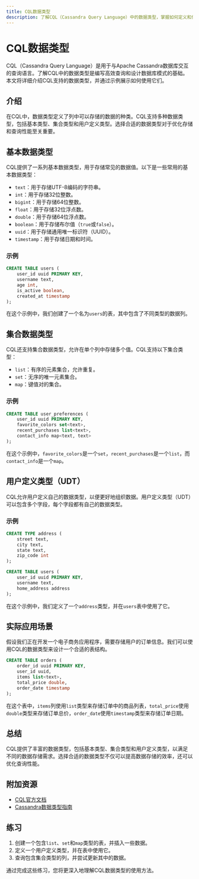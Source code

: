 ```yaml
---
title: CQL数据类型
description: 了解CQL（Cassandra Query Language）中的数据类型，掌握如何定义和使用这些类型来处理数据。
---
```


# CQL数据类型

CQL（Cassandra Query Language）是用于与Apache Cassandra数据库交互的查询语言。了解CQL中的数据类型是编写高效查询和设计数据库模式的基础。本文将详细介绍CQL支持的数据类型，并通过示例展示如何使用它们。

## 介绍

在CQL中，数据类型定义了列中可以存储的数据的种类。CQL支持多种数据类型，包括基本类型、集合类型和用户定义类型。选择合适的数据类型对于优化存储和查询性能至关重要。

## 基本数据类型

CQL提供了一系列基本数据类型，用于存储常见的数据值。以下是一些常用的基本数据类型：

- `text`：用于存储UTF-8编码的字符串。
- `int`：用于存储32位整数。
- `bigint`：用于存储64位整数。
- `float`：用于存储32位浮点数。
- `double`：用于存储64位浮点数。
- `boolean`：用于存储布尔值（`true`或`false`）。
- `uuid`：用于存储通用唯一标识符（UUID）。
- `timestamp`：用于存储日期和时间。

### 示例

```sql
CREATE TABLE users (
    user_id uuid PRIMARY KEY,
    username text,
    age int,
    is_active boolean,
    created_at timestamp
);
```

在这个示例中，我们创建了一个名为`users`的表，其中包含了不同类型的数据列。

## 集合数据类型

CQL还支持集合数据类型，允许在单个列中存储多个值。CQL支持以下集合类型：

- `list`：有序的元素集合，允许重复。
- `set`：无序的唯一元素集合。
- `map`：键值对的集合。

### 示例

```sql
CREATE TABLE user_preferences (
    user_id uuid PRIMARY KEY,
    favorite_colors set<text>,
    recent_purchases list<text>,
    contact_info map<text, text>
);
```

在这个示例中，`favorite_colors`是一个`set`，`recent_purchases`是一个`list`，而`contact_info`是一个`map`。

## 用户定义类型（UDT）

CQL允许用户定义自己的数据类型，以便更好地组织数据。用户定义类型（UDT）可以包含多个字段，每个字段都有自己的数据类型。

### 示例

```sql
CREATE TYPE address (
    street text,
    city text,
    state text,
    zip_code int
);

CREATE TABLE users (
    user_id uuid PRIMARY KEY,
    username text,
    home_address address
);
```

在这个示例中，我们定义了一个`address`类型，并在`users`表中使用了它。

## 实际应用场景

假设我们正在开发一个电子商务应用程序，需要存储用户的订单信息。我们可以使用CQL的数据类型来设计一个合适的表结构。

```sql
CREATE TABLE orders (
    order_id uuid PRIMARY KEY,
    user_id uuid,
    items list<text>,
    total_price double,
    order_date timestamp
);
```

在这个表中，`items`列使用`list`类型来存储订单中的商品列表，`total_price`使用`double`类型来存储订单总价，`order_date`使用`timestamp`类型来存储订单日期。

## 总结

CQL提供了丰富的数据类型，包括基本类型、集合类型和用户定义类型，以满足不同的数据存储需求。选择合适的数据类型不仅可以提高数据存储的效率，还可以优化查询性能。

## 附加资源

- [CQL官方文档](https://cassandra.apache.org/doc/latest/cql/)
- [Cassandra数据类型指南](https://docs.datastax.com/en/cql-oss/3.3/cql/cql_reference/cql_data_types_c.html)

## 练习

1. 创建一个包含`list`、`set`和`map`类型的表，并插入一些数据。
2. 定义一个用户定义类型，并在表中使用它。
3. 查询包含集合类型的列，并尝试更新其中的数据。

通过完成这些练习，您将更深入地理解CQL数据类型的使用方法。